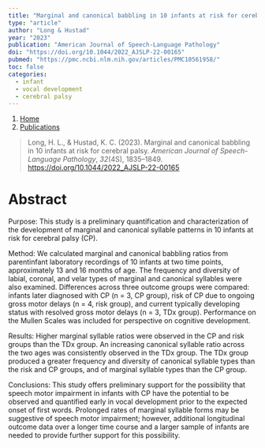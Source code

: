 ```yaml
---
title: "Marginal and canonical babbling in 10 infants at risk for cerebral palsy"
type: "article"
author: "Long & Hustad"
year: "2023"
publication: "American Journal of Speech-Language Pathology"
doi: "https://doi.org/10.1044/2022_AJSLP-22-00165"
pubmed: "https://pmc.ncbi.nlm.nih.gov/articles/PMC10561958/"
toc: false
categories:
  - infant
  - vocal development
  - cerebral palsy
---
```


```{=html}
<nav aria-label="breadcrumb">
  <ol class="breadcrumb">
    <li class="breadcrumb-item"><a href="../../index.html">Home</a></li>
    <li class="breadcrumb-item"><a href="../../publications.html">Publications</a></li>
  </ol>
</nav>
```


> Long, H. L., & Hustad, K. C. (2023). Marginal and canonical babbling in 10 infants at risk for cerebral palsy. *American Journal of Speech-Language Pathology*, *32*(4S), 1835--1849. <https://doi.org/10.1044/2022_AJSLP-22-00165>

# Abstract

Purpose: This study is a preliminary quantification and characterization of the development of marginal and canonical syllable patterns in 10 infants at risk for cerebral palsy (CP).

Method: We calculated marginal and canonical babbling ratios from parentinfant laboratory recordings of 10 infants at two time points, approximately 13 and 16 months of age. The frequency and diversity of labial, coronal, and velar types of marginal and canonical syllables were also examined. Differences across three outcome groups were compared: infants later diagnosed with CP (n = 3, CP group), risk of CP due to ongoing gross motor delays (n = 4, risk group), and current typically developing status with resolved gross motor delays (n = 3, TDx group). Performance on the Mullen Scales was included for perspective on cognitive development.

Results: Higher marginal syllable ratios were observed in the CP and risk groups than the TDx group. An increasing canonical syllable ratio across the two ages was consistently observed in the TDx group. The TDx group produced a greater frequency and diversity of canonical syllable types than the risk and CP groups, and of marginal syllable types than the CP group.

Conclusions: This study offers preliminary support for the possibility that speech motor impairment in infants with CP have the potential to be observed and quantified early in vocal development prior to the expected onset of first words. Prolonged rates of marginal syllable forms may be suggestive of speech motor impairment; however, additional longitudinal outcome data over a longer time course and a larger sample of infants are needed to provide further support for this possibility.
